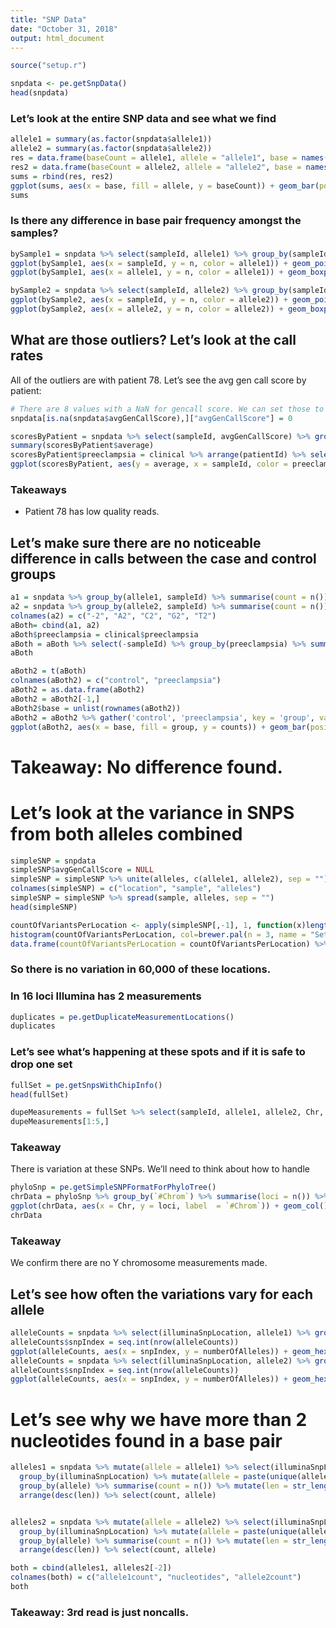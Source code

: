 ```yaml
---
title: "SNP Data"
date: "October 31, 2018"
output: html_document
---
```


```r
source("setup.r")
```


```r
snpdata <- pe.getSnpData()
head(snpdata)
```

### Let's look at the entire SNP data and see what we find


```r
allele1 = summary(as.factor(snpdata$allele1))
allele2 = summary(as.factor(snpdata$allele2))
res = data.frame(baseCount = allele1, allele = "allele1", base = names(allele1))
res2 = data.frame(baseCount = allele2, allele = "allele2", base = names(allele2))
sums = rbind(res, res2)
ggplot(sums, aes(x = base, fill = allele, y = baseCount)) + geom_bar(position = "dodge", stat = "sum") + labs(title = "Nucleotide Occurrence in SNP dataset") + scale_y_continuous(labels = comma)
sums
```


### Is there any difference in base pair frequency amongst the samples?


```r
bySample1 = snpdata %>% select(sampleId, allele1) %>% group_by(sampleId, allele1) %>% summarise(n = n())
ggplot(bySample1, aes(x = sampleId, y = n, color = allele1)) + geom_point()
ggplot(bySample1, aes(x = allele1, y = n, color = allele1)) + geom_boxplot()

bySample2 = snpdata %>% select(sampleId, allele2) %>% group_by(sampleId, allele2) %>% summarise(n = n())
ggplot(bySample2, aes(x = sampleId, y = n, color = allele2)) + geom_point()
ggplot(bySample2, aes(x = allele2, y = n, color = allele2)) + geom_boxplot()
```
## What are those outliers? Let's look at the call rates

All of the outliers are with patient 78. Let's see the avg gen call score by patient:

```r
# There are 8 values with a NaN for gencall score. We can set those to 0.0 because they are all uncalled bases ("--")..
snpdata[is.na(snpdata$avgGenCallScore),]["avgGenCallScore"] = 0
```


```r
scoresByPatient = snpdata %>% select(sampleId, avgGenCallScore) %>% group_by(sampleId) %>% summarise(average = mean(avgGenCallScore))
summary(scoresByPatient$average)
scoresByPatient$preeclampsia = clinical %>% arrange(patientId) %>% select(preeclampsia) %>% unlist %>% as.factor
ggplot(scoresByPatient, aes(y = average, x = sampleId, color = preeclampsia)) + geom_point() + geom_label(aes(label = sampleId))
```

### Takeaways

- Patient 78 has low quality reads.

## Let's make sure there are no noticeable difference in calls between the case and control groups


```r
a1 = snpdata %>% group_by(allele1, sampleId) %>% summarise(count = n()) %>% spread(allele1, count)
a2 = snpdata %>% group_by(allele2, sampleId) %>% summarise(count = n()) %>% spread(allele2, count) %>% select(-sampleId)
colnames(a2) = c("-2", "A2", "C2", "G2", "T2")
aBoth= cbind(a1, a2)
aBoth$preeclampsia = clinical$preeclampsia
aBoth = aBoth %>% select(-sampleId) %>% group_by(preeclampsia) %>% summarise_all(funs(mean))
aBoth

aBoth2 = t(aBoth)
colnames(aBoth2) = c("control", "preeclampsia")
aBoth2 = as.data.frame(aBoth2)
aBoth2 = aBoth2[-1,]
aBoth2$base = unlist(rownames(aBoth2))
aBoth2 = aBoth2 %>% gather('control', 'preeclampsia', key = 'group', value = 'counts')
ggplot(aBoth2, aes(x = base, fill = group, y = counts)) + geom_bar(position = "dodge", stat = "sum") + labs(title = "Nucleotide Occurrence by Case/Control Group") + scale_y_continuous(labels = comma)
```

# Takeaway: No difference found.

# Let's look at the variance in SNPS from both alleles combined

```r
simpleSNP = snpdata
simpleSNP$avgGenCallScore = NULL
simpleSNP = simpleSNP %>% unite(alleles, c(allele1, allele2), sep = "")
colnames(simpleSNP) = c("location", "sample", "alleles")
simpleSNP = simpleSNP %>% spread(sample, alleles, sep = "")
head(simpleSNP)
```

```r
countOfVariantsPerLocation <- apply(simpleSNP[,-1], 1, function(x)length(unique(x)))
histogram(countOfVariantsPerLocation, col=brewer.pal(n = 3, name = "Set1")[2])
data.frame(countOfVariantsPerLocation = countOfVariantsPerLocation) %>% group_by(countOfVariantsPerLocation) %>% summarise(n=n())
```

### So there is no variation in 60,000 of these locations.

### In 16 loci Illumina has 2 measurements

```r
duplicates = pe.getDuplicateMeasurementLocations()
duplicates
```

### Let's see what's happening at these spots and if it is safe to drop one set

```r
fullSet = pe.getSnpsWithChipInfo()
head(fullSet)
```

```r
dupeMeasurements = fullSet %>% select(sampleId, allele1, allele2, Chr, MapInfo) %>% mutate(id = paste(Chr, MapInfo)) %>% filter(id %in% duplicates$id)
dupeMeasurements[1:5,]
```

### Takeaway

There is variation at these SNPs. We'll need to think about how to handle


```r
phyloSnp = pe.getSimpleSNPFormatForPhyloTree()
chrData = phyloSnp %>% group_by(`#Chrom`) %>% summarise(loci = n()) %>% mutate(Chr = 1:25) %>% arrange(Chr)
ggplot(chrData, aes(x = Chr, y = loci, label  = `#Chrom`)) + geom_col() + geom_label()
chrData
```

### Takeaway

We confirm there are no Y chromosome measurements made.

## Let's see how often the variations vary for each allele


```r
alleleCounts = snpdata %>% select(illuminaSnpLocation, allele1) %>% group_by(illuminaSnpLocation) %>% summarise(numberOfAlleles = length(unique(allele1)))
alleleCounts$snpIndex = seq.int(nrow(alleleCounts))
ggplot(alleleCounts, aes(x = snpIndex, y = numberOfAlleles)) + geom_hex( bins = 30) + scale_y_continuous(breaks = c(1,2,3)) + labs(title = "Density of SNP variation for Allele 1")
alleleCounts = snpdata %>% select(illuminaSnpLocation, allele2) %>% group_by(illuminaSnpLocation) %>% summarise(numberOfAlleles = length(unique(allele2)))
alleleCounts$snpIndex = seq.int(nrow(alleleCounts))
ggplot(alleleCounts, aes(x = snpIndex, y = numberOfAlleles)) + geom_hex( bins = 30) + scale_y_continuous(breaks = c(1,2,3)) + labs(title = "Density of SNP variation for Allele 2")

```

# Let's see why we have more than 2 nucleotides found in a base pair


```r
alleles1 = snpdata %>% mutate(allele = allele1) %>% select(illuminaSnpLocation, allele) %>%
  group_by(illuminaSnpLocation) %>% mutate(allele = paste(unique(allele), collapse = "")) %>%
  group_by(allele) %>% summarise(count = n()) %>% mutate(len = str_length(allele), count = count/60) %>%
  arrange(desc(len)) %>% select(count, allele)


alleles2 = snpdata %>% mutate(allele = allele2) %>% select(illuminaSnpLocation, allele) %>%
  group_by(illuminaSnpLocation) %>% mutate(allele = paste(unique(allele), collapse = "")) %>%
  group_by(allele) %>% summarise(count = n()) %>% mutate(len = str_length(allele), count = count/60) %>%
  arrange(desc(len)) %>% select(count, allele)

both = cbind(alleles1, alleles2[-2])
colnames(both) = c("allele1count", "nucleotides", "allele2count")
both
```

### Takeaway: 3rd read is just noncalls.
